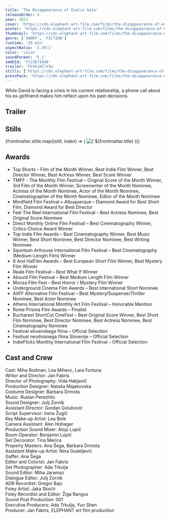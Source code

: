 ```yaml
---
title: 'The Disappearance of Evelin Gale'
releaseOrder: 4
year: 2023
cover: 'https://cdn.elephant-art-film.com/films/the-disappearance-of-evelin-gale/still_59.webp'
poster: 'https://cdn.elephant-art-film.com/films/the-disappearance-of-evelin-gale/poster.webp'
thumbnail: 'https://cdn.elephant-art-film.com/films/the-disappearance-of-evelin-gale/poster_thumb.webp'
genre: ['SHORT', 'FICTION']
runtime: '29 min'
aspectRatio: '2.39:1'
color: 'color'
soundFormat: '5.1'
imdbId: 'tt23671946'
trailer: 'FVvhjHClV3w'
stills: ['https://cdn.elephant-art-film.com/films/the-disappearance-of-evelin-gale/still_03.webp', 'https://cdn.elephant-art-film.com/films/the-disappearance-of-evelin-gale/still_04.webp', 'https://cdn.elephant-art-film.com/films/the-disappearance-of-evelin-gale/still_13.webp', 'https://cdn.elephant-art-film.com/films/the-disappearance-of-evelin-gale/still_17.webp', 'https://cdn.elephant-art-film.com/films/the-disappearance-of-evelin-gale/still_18.webp', 'https://cdn.elephant-art-film.com/films/the-disappearance-of-evelin-gale/still_19.webp', 'https://cdn.elephant-art-film.com/films/the-disappearance-of-evelin-gale/still_23.webp', 'https://cdn.elephant-art-film.com/films/the-disappearance-of-evelin-gale/still_37.webp', 'https://cdn.elephant-art-film.com/films/the-disappearance-of-evelin-gale/still_39.webp', 'https://cdn.elephant-art-film.com/films/the-disappearance-of-evelin-gale/still_59.webp', 'https://cdn.elephant-art-film.com/films/the-disappearance-of-evelin-gale/still_61.webp']
pressPack: 'https://cdn.elephant-art-film.com/films/the-disappearance-of-evelin-gale/pr-package.zip'
---
```



While David is facing a crisis in his current relationship, a phone call about his ex-girlfriend makes him reflect upon his past decisions.

## Trailer

<YouTube id={frontmatter.trailer} class="md:mx-24 xl:mx-12 my-6" />

## Stills

<div class="grid grid-cols-1 sm:grid-cols-2 lg:grid-cols-3 gap-2">
    {frontmatter.stills.map((still, index) => (
        <img src={still} alt={`${frontmatter.title} - Still ${index}`} class="!my-0" />
    ))}
</div>

## Awards

- Top Shorts – Film of the Month Winner, Best Indie Film Winner, Best Director Winner, Best Actress Winner, Best Score Winner
- TMFF - The Monthly Film Festival – Original Score of the Month Winner, 3rd Film of the Month Winner, Screenwriter of the Month Nominee, Actress of the Month Nominee, Actor of the Month Nominee, Cinematographer of the Month Nominee, Editor of the Month Nominee
- Mindfield Film Festival • Albuquerque – Diamond Award for Best Short Film, Diamond Award for Best Director
- Feel The Reel International Film Festival – Best Actress Nominee, Best Original Score Nominee
- Direct Monthly Online Film Festival – Best Cinematography Winner, Critics Choice Award Winner
- Top Indie Film Awards – Best Cinematography Winner, Best Music Winner, Best Short Nominee, Best Director Nominee, Best Writing Nominee
- Sipontum Arthouse International Film Festival – Best Cinematography (Medium-Length Film) Winner
- 8 And HalFilm Awards – Best European Short Film Winner, Best Mystery Film Winner
- Reale Film Festival – Best What If Winner
- Absurd Film Festival – Best Medium Length Film Winner
- Monza Film Fest – Best Horror / Mystery Film Winner
- Underground Cinema Film Awards – Best International Short Nominee
- AltFF Alternative Film Festival – Best Mystery/Suspense/Thriller Nominee, Best Actor Nominee
- Athens International Monthly Art Film Festival – Honorable Mention
- Rome Prisma Film Awards – Finalist
- Bucharest ShortCut CineFest – Best Original Score Winner, Best Short Film Nominee, Best Director Nominee, Best Actress Nominee, Best Cinematography Nominee
- Festival slovenskega filma – Official Selection
- Festival neodvisnega filma Slovenije – Official Selection
- IndieFlicks Monthly International Film Festival – Official Selection


## Cast and Crew

<span class="font-light">Cast:</span> <span class="font-medium">Miha Rodman, Lea Mihevc, Lara Fortuna</span>  
<span class="font-light">Writor and Director:</span> <span class="font-medium">Jan Fabris</span>  
<span class="font-light">Director of Photography:</span> <span class="font-medium">Vida Habjanič</span>  
<span class="font-light">Production Designer:</span> <span class="font-medium">Nataša Majakovska</span>  
<span class="font-light">Costume Designer:</span> <span class="font-medium">Barbara Drmota</span>  
<span class="font-light">Music:</span> <span class="font-medium">Ruslan Perezhilo</span>  
<span class="font-light">Sound Designer:</span> <span class="font-medium">Julij Zornik</span>  
<span class="font-light">Assistant Director:</span> <span class="font-medium">Gordan Golubović</span>  
<span class="font-light">Script Supervisor:</span> <span class="font-medium">Irena Žugič</span>  
<span class="font-light">Key Make-up Artist:</span> <span class="font-medium">Lea Bole</span>  
<span class="font-light">Camera Assistant:</span> <span class="font-medium">Alen Hoheger</span>  
<span class="font-light">Production Sound Mixer:</span> <span class="font-medium">Alojz Lopič</span>  
<span class="font-light">Boom Operator:</span> <span class="font-medium">Benjamin Lopič</span>  
<span class="font-light">Set Decorator:</span> <span class="font-medium">Tina Merica</span>  
<span class="font-light">Property Masters:</span> <span class="font-medium">Ana Šega, Barbara Drmota</span>  
<span class="font-light">Assistant Make-up Artist:</span> <span class="font-medium">Nina Gudeljević</span>  
<span class="font-light">Gaffer:</span> <span class="font-medium">Ana Šega</span>  
<span class="font-light">Editor and Colorist:</span> <span class="font-medium">Jan Fabris</span>  
<span class="font-light">Set Photographer:</span> <span class="font-medium">Ada Trkulja</span>  
<span class="font-light">Sound Editor:</span> <span class="font-medium">Miha Jaramaz</span>  
<span class="font-light">Dialogue Editor:</span> <span class="font-medium">Julij Zornik</span>  
<span class="font-light">ADR Recordist:</span> <span class="font-medium">Gregor Bajc</span>  
<span class="font-light">Foley Artist:</span> <span class="font-medium">Jaka Skočir</span>  
<span class="font-light">Foley Recordist and Editor:</span> <span class="font-medium">Žiga Rangus</span>  
<span class="font-light">Sound Post Production:</span> <span class="font-medium">001</span>  
<span class="font-light">Executive Producers:</span> <span class="font-medium">Ada Trkulja, Yun Shen</span>  
<span class="font-light">Producer:</span> <span class="font-medium">Jan Fabris, ELEPHANT art film production</span>  
